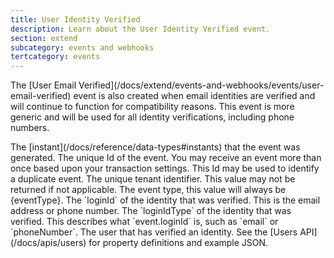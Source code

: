 ```yaml
---
title: User Identity Verified
description: Learn about the User Identity Verified event.
section: extend
subcategory: events and webhooks
tertcategory: events
---
```



<Event description="This event is generated when a user verifies an identity, which could be an email address or phone number."
       eventType={eventType}
       name="User Identity Verified"
       scope="tenant"
       transactional="true"
       version="1.99.9"/>

<Aside>
  The [User Email Verified](/docs/extend/events-and-webhooks/events/user-email-verified) event is also created when email identities are verified and will continue to function for compatibility reasons. This event is more generic and will be used for all identity verifications, including phone numbers.
</Aside>

<EventBody eventType={eventType}
           jsonFile="user-identity-verified.json">

  <APIField slot="leading-fields" name="event.createInstant" type="Long">
    The [instant](/docs/reference/data-types#instants) that the event was generated.
  </APIField>

  <APIField slot="leading-fields" name="event.id" type="UUID">
    The unique Id of the event. You may receive an event more than once based upon your transaction settings. This Id may be used to identify a duplicate event.
  </APIField>

  <APIField slot="trailing-fields" name="event.tenantId" type="UUID">
    The unique tenant identifier. This value may not be returned if not applicable.
  </APIField>

  <APIField slot="trailing-fields" name="event.type" type="String">
    The event type, this value will always be <InlineField>{eventType}</InlineField>.
  </APIField>

  <APIField slot="trailing-fields" name="event.loginId" type="String">
    The `loginId` of the identity that was verified. This is the email address or phone number.
  </APIField>

  <APIField slot="trailing-fields" name="event.loginIdType" type="String">
    The `loginIdType` of the identity that was verified. This describes what `event.loginId` is, such as `email` or `phoneNumber`.
  </APIField>

  <APIField slot="trailing-fields" name="event.user" type="Object">
    The user that has verified an identity. See the [Users API](/docs/apis/users) for property definitions and example JSON.
  </APIField>

</EventBody>
